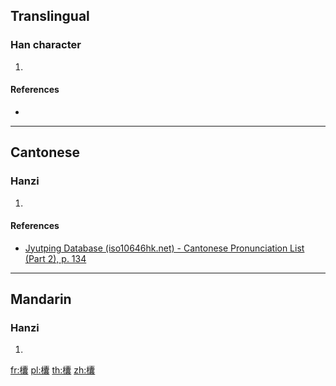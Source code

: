 {{character info/new}}
==Translingual==

===Han character===
{{Han char|rn=75|rad=木|as=22|sn=26|four=|canj=DJBV|ids=⿰木囊}}

# {{defn|Han|sort=木22}}

====References====
* {{Han ref|kx=0564.200|dkj=15977|dj=0953.270|hdz=21327.010|uh=6B1C|ud=27420}}

----

==Cantonese==

===Hanzi===
{{yue-hanzi|jyut=[[nong4]]|y=nong4}}

# {{defn|lang=yue|sort=木22}}

====References====
*[http://www.iso10646hk.net/jp/document/download.jsp Jyutping Database (iso10646hk.net) - Cantonese Pronunciation List (Part 2), p. 134]

----

==Mandarin==

===Hanzi===
{{cmn-hanzi|pin=[[náng]] ([[nang2]])|wg=nang<sup>2</sup>}}

# {{defn|lang=cmn|sort=木22}}

[[fr:欜]]
[[pl:欜]]
[[th:欜]]
[[zh:欜]]